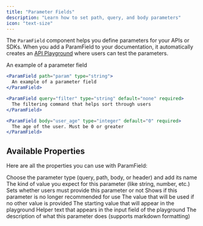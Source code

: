 ```yaml
---
title: "Parameter Fields"
description: "Learn how to set path, query, and body parameters"
icon: "text-size"
---
```


The `ParamField` component helps you define parameters for your APIs or SDKs. When you add a ParamField to your documentation, it automatically creates an [API Playground](/api-playground/overview) where users can test the parameters.

<ParamField path="param" type="string" required>
  An example of a parameter field
</ParamField>

<RequestExample>

```jsx Path Example
<ParamField path="param" type="string">
  An example of a parameter field
</ParamField>
```

```jsx Query Example
<ParamField query="filter" type="string" default="none" required>
  The filtering command that helps sort through users
</ParamField>
```

```jsx Body Example
<ParamField body="user_age" type="integer" default="0" required>
  The age of the user. Must be 0 or greater
</ParamField>
```

</RequestExample>

## Available Properties

Here are all the properties you can use with ParamField:

<ParamField body="query, path, body, or header" type="string">
  Choose the parameter type (query, path, body, or header) and add its name
</ParamField>

<ParamField body="type" type="string">
  The kind of value you expect for this parameter (like string, number, etc.)
</ParamField>

<ParamField body="required" type="boolean">
  Sets whether users must provide this parameter or not
</ParamField>

<ParamField body="deprecated" type="boolean">
  Shows if this parameter is no longer recommended for use
</ParamField>

<ParamField body="default" type="string">
  The value that will be used if no other value is provided
</ParamField>

<ParamField body="initialValue" type="any">
  The starting value that will appear in the playground
</ParamField>

<ParamField body="placeholder" type="string">
  Helper text that appears in the input field of the playground
</ParamField>

<ParamField body="children" type="string">
  The description of what this parameter does (supports markdown formatting)
</ParamField>
</newContent>
</invoke>